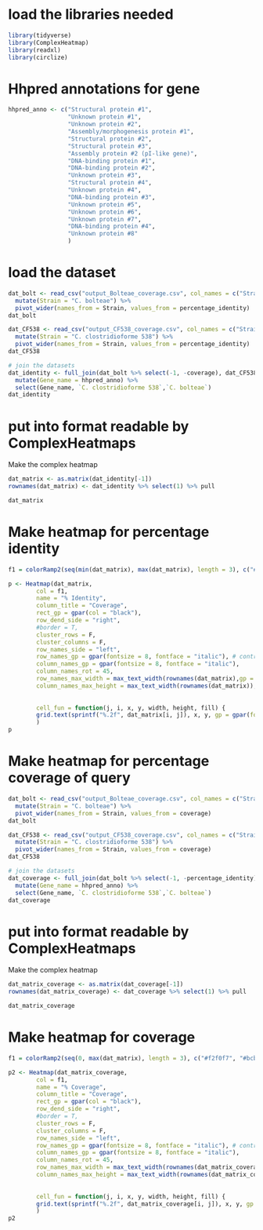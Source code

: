 # load the libraries needed

```{r}
library(tidyverse)
library(ComplexHeatmap)
library(readxl)
library(circlize)
```

# Hhpred annotations for gene
```{r}
hhpred_anno <- c("Structural protein #1",
                 "Unknown protein #1",
                 "Unknown protein #2",
                 "Assembly/morphogenesis protein #1", 
                 "Structural protein #2",
                 "Structural protein #3",
                 "Assembly protein #2 (pI-like gene)",
                 "DNA-binding protein #1",
                 "DNA-binding protein #2",
                 "Unknown protein #3",
                 "Structural protein #4",
                 "Unknown protein #4",
                 "DNA-binding protein #3",
                 "Unknown protein #5",
                 "Unknown protein #6",
                 "Unknown protein #7",
                 "DNA-binding protein #4",
                 "Unknown protein #8"
                 )
```


# load the dataset
```{r}
dat_bolt <- read_csv("output_Bolteae_coverage.csv", col_names = c("Strain_ID", "CF455_ID", "percentage_identity", "coverage")) %>%
  mutate(Strain = "C. bolteae") %>%
  pivot_wider(names_from = Strain, values_from = percentage_identity)
dat_bolt

dat_CF538 <- read_csv("output_CF538_coverage.csv", col_names = c("Strain_ID", "CF455_ID", "percentage_identity", "coverage")) %>%
  mutate(Strain = "C. clostridioforme 538") %>%
  pivot_wider(names_from = Strain, values_from = percentage_identity)
dat_CF538

# join the datasets
dat_identity <- full_join(dat_bolt %>% select(-1, -coverage), dat_CF538 %>% select(-1, -coverage)) %>%
  mutate(Gene_name = hhpred_anno) %>%
  select(Gene_name, `C. clostridioforme 538`,`C. bolteae`)
dat_identity
```

# put into format readable by ComplexHeatmaps
Make the complex heatmap
```{r}
dat_matrix <- as.matrix(dat_identity[-1])
rownames(dat_matrix) <- dat_identity %>% select(1) %>% pull

dat_matrix
```

# Make heatmap for percentage identity
```{r}
f1 = colorRamp2(seq(min(dat_matrix), max(dat_matrix), length = 3), c("#eff3ff", "#9ecae1", "#4292c6"))

p <- Heatmap(dat_matrix, 
        col = f1,
        name = "% Identity",
        column_title = "Coverage", 
        rect_gp = gpar(col = "black"),
        row_dend_side = "right",
        #border = T,
        cluster_rows = F,
        cluster_columns = F,
        row_names_side = "left",
        row_names_gp = gpar(fontsize = 8, fontface = "italic"), # controls the font size of row names
        column_names_gp = gpar(fontsize = 8, fontface = "italic"),
        column_names_rot = 45,
        row_names_max_width = max_text_width(rownames(dat_matrix),gp = gpar(fontsize = 8)),
        column_names_max_height = max_text_width(rownames(dat_matrix)),
        
        
        cell_fun = function(j, i, x, y, width, height, fill) {
        grid.text(sprintf("%.2f", dat_matrix[i, j]), x, y, gp = gpar(fontsize = 10))}
        )
p
```

# Make heatmap for percentage coverage of query
```{r}
dat_bolt <- read_csv("output_Bolteae_coverage.csv", col_names = c("Strain_ID", "CF455_ID", "percentage_identity", "coverage")) %>%
  mutate(Strain = "C. bolteae") %>%
  pivot_wider(names_from = Strain, values_from = coverage)
dat_bolt

dat_CF538 <- read_csv("output_CF538_coverage.csv", col_names = c("Strain_ID", "CF455_ID", "percentage_identity", "coverage")) %>%
  mutate(Strain = "C. clostridioforme 538") %>%
  pivot_wider(names_from = Strain, values_from = coverage)
dat_CF538

# join the datasets
dat_coverage <- full_join(dat_bolt %>% select(-1, -percentage_identity), dat_CF538 %>% select(-1, -percentage_identity)) %>%
  mutate(Gene_name = hhpred_anno) %>%
  select(Gene_name, `C. clostridioforme 538`,`C. bolteae`)
dat_coverage
```

# put into format readable by ComplexHeatmaps
Make the complex heatmap
```{r}
dat_matrix_coverage <- as.matrix(dat_coverage[-1])
rownames(dat_matrix_coverage) <- dat_coverage %>% select(1) %>% pull

dat_matrix_coverage
```

# Make heatmap for coverage
```{r}
f1 = colorRamp2(seq(0, max(dat_matrix), length = 3), c("#f2f0f7", "#bcbddc", "#807dba"))

p2 <- Heatmap(dat_matrix_coverage, 
        col = f1,
        name = "% Coverage",
        column_title = "Coverage", 
        rect_gp = gpar(col = "black"),
        row_dend_side = "right",
        #border = T,
        cluster_rows = F,
        cluster_columns = F,
        row_names_side = "left",
        row_names_gp = gpar(fontsize = 8, fontface = "italic"), # controls the font size of row names
        column_names_gp = gpar(fontsize = 8, fontface = "italic"),
        column_names_rot = 45,
        row_names_max_width = max_text_width(rownames(dat_matrix_coverage),gp = gpar(fontsize = 8)),
        column_names_max_height = max_text_width(rownames(dat_matrix_coverage)),
        
        
        cell_fun = function(j, i, x, y, width, height, fill) {
        grid.text(sprintf("%.2f", dat_matrix_coverage[i, j]), x, y, gp = gpar(fontsize = 10))}
        )
p2
```















